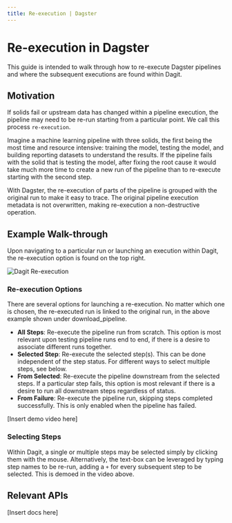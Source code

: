```yaml
---
title: Re-execution | Dagster
---
```


# Re-execution in Dagster

This guide is intended to walk through how to re-execute Dagster pipelines and where the subsequent executions are found within Dagit.

## Motivation

If solids fail or upstream data has changed within a pipeline execution, the pipeline may need to be re-run starting from a particular point. We call this process `re-execution`. 

Imagine a machine learning pipeline with three solids, the first being the most time and resource intensive: training the model, testing the model, and building reporting datasets to understand the results. If the pipeline fails with the solid that is testing the model, after fixing the root cause it would take much more time to create a new run of the pipeline than to re-execute starting with the second step.

With Dagster, the re-execution of parts of the pipeline is grouped with the original run to make it easy to trace. The original pipeline execution metadata is not overwritten, making re-execution a non-destructive operation.

## Example Walk-through

Upon navigating to a particular run or launching an execution within Dagit, the re-execution option is found on the top right.

<Image
alt="Dagit Re-execution"
src="/images/concepts/dagit/re-execution.png"
width={3808}
height={2414}
/>

### Re-execution Options

There are several options for launching a re-execution. No matter which one is chosen, the re-executed run is linked to the original run, in the above example shown under download_pipeline.

- **All Steps**: Re-execute the pipeline run from scratch. This option is most relevant upon testing pipeline runs end to end, if there is a desire to associate different runs together.
- **Selected Step**: Re-execute the selected step(s). This can be done independent of the step status. For different ways to select multiple steps, see below.
- **From Selected**: Re-execute the pipeline downstream from the selected steps. If a particular step fails, this option is most relevant if there is a desire to run all downstream steps regardless of status.
- **From Failure**: Re-execute the pipeline run, skipping steps completed successfully. This is only enabled when the pipeline has failed.

[Insert demo video here]

### Selecting Steps

Within Dagit, a single or multiple steps may be selected simply by clicking them with the mouse. Alternatively, the text-box can be leveraged by typing step names to be re-run, adding a `+` for every subsequent step to be selected. This is demoed in the video above.

## Relevant APIs

[Insert docs here]